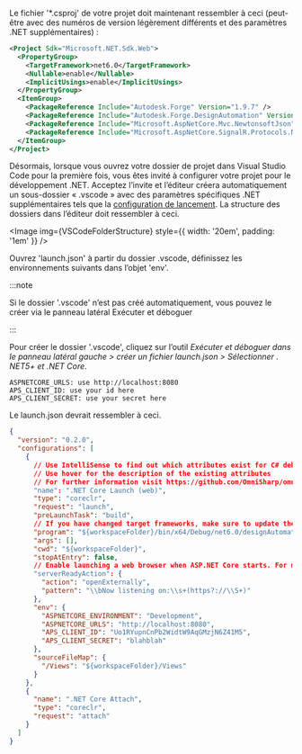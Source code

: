 
Le fichier '*.csproj' de votre projet doit maintenant ressembler à ceci (peut-être avec des numéros de version légèrement différents et des paramètres .NET supplémentaires) :

```xml
<Project Sdk="Microsoft.NET.Sdk.Web">
  <PropertyGroup>
    <TargetFramework>net6.0</TargetFramework>
    <Nullable>enable</Nullable>
    <ImplicitUsings>enable</ImplicitUsings>
  </PropertyGroup>
  <ItemGroup>
    <PackageReference Include="Autodesk.Forge" Version="1.9.7" />
    <PackageReference Include="Autodesk.Forge.DesignAutomation" Version="5.1.0" />
    <PackageReference Include="Microsoft.AspNetCore.Mvc.NewtonsoftJson" Version="6.0.11" />
    <PackageReference Include="Microsoft.AspNetCore.SignalR.Protocols.NewtonsoftJson" Version="6.0.11" />
  </ItemGroup>
</Project>
```

Désormais, lorsque vous ouvrez votre dossier de projet dans Visual Studio Code pour la première fois, vous êtes invité à configurer votre projet pour le développement .NET. Acceptez l’invite et l’éditeur créera automatiquement un sous-dossier « .vscode » avec des paramètres spécifiques .NET supplémentaires tels que la [configuration de lancement](https://code.visualstudio.com/docs/editor/debugging#_launch-configurations).
La structure des dossiers dans l’éditeur doit ressembler à ceci.

<Image img={VSCodeFolderStructure} style={{ width: '20em', padding: '1em' }} />

Ouvrez 'launch.json' à partir du dossier .vscode, définissez les environnements suivants dans l’objet 'env'.



:::note

Si le dossier '.vscode' n’est pas créé automatiquement, vous pouvez le créer via le panneau latéral Exécuter et déboguer


:::



Pour créer le dossier '.vscode', cliquez sur l’outil *Exécuter et déboguer dans le panneau latéral gauche > créer un fichier launch.json > Sélectionner . NET5+ et .NET Core*.

```batch
ASPNETCORE_URLS: use http://localhost:8080
APS_CLIENT_ID: use your id here
APS_CLIENT_SECRET: use your secret here
```

Le launch.json devrait ressembler à ceci.

```json title=launch.json
{
  "version": "0.2.0",
  "configurations": [
    {
      // Use IntelliSense to find out which attributes exist for C# debugging
      // Use hover for the description of the existing attributes
      // For further information visit https://github.com/OmniSharp/omnisharp-vscode/blob/master/debugger-launchjson.md
      "name": ".NET Core Launch (web)",
      "type": "coreclr",
      "request": "launch",
      "preLaunchTask": "build",
      // If you have changed target frameworks, make sure to update the program path.
      "program": "${workspaceFolder}/bin/x64/Debug/net6.0/designAutomationSample.dll",
      "args": [],
      "cwd": "${workspaceFolder}",
      "stopAtEntry": false,
      // Enable launching a web browser when ASP.NET Core starts. For more information: https://aka.ms/VSCode-CS-LaunchJson-WebBrowser
      "serverReadyAction": {
        "action": "openExternally",
        "pattern": "\\bNow listening on:\\s+(https?://\\S+)"
      },
      "env": {
        "ASPNETCORE_ENVIRONMENT": "Development",
        "ASPNETCORE_URLS": "http://localhost:8080",
        "APS_CLIENT_ID": "Uo1RYupnCnPb2WidtW9AqGMzjN6Z41M5",
        "APS_CLIENT_SECRET": "blahblah"
      },
      "sourceFileMap": {
        "/Views": "${workspaceFolder}/Views"
      }
    },
    {
      "name": ".NET Core Attach",
      "type": "coreclr",
      "request": "attach"
    }
  ]
}
```
